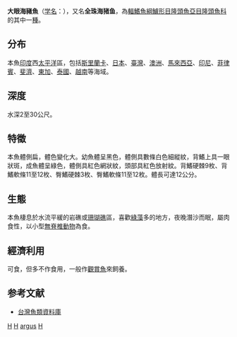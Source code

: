 {{Speciesbox 
| taxon = Halichoeres argus
| image = Platyglossus leparensis Mintern 84.jpg
| status = LC
| status_system = iucn3.1
| trend = unknown
| authority = [[Bloch|Bloch]] & [[Schneider|Schneider]], 1801<ref name='id7722'>{{cite web| url =http://www.bioinfo.cn/db05/BjdwSpecies.php?action=view&id=7722| title =全珠海猪鱼| work =《中国动物物种编目数据库》| publisher =中国科学院微生物研究所| author =中国科学院动物研究所| accessdate =2009-04-16| deadurl =yes| archiveurl =https://web.archive.org/web/20160305004310/http://www.bioinfo.cn/db05/BjdwSpecies.php?action=view&id=7722| archivedate =2016-03-05}}</ref>
| synonyms = *''Halichoeres fijiensis''<br /><small>Herre, 1935</small>
*''Halichoeres leparensisn''<br /><small>Bleeker, 1852</small>
*''Julis polyophthalmus''<br /><small>Bleeker, 1852</small>
*''Labrus argus''<br /><small>Bloch & Schneider, 1801</small>
}}
'''大眼海豬魚'''（[[学名|学名]]：{{lang|la|''Halichoeres argus''}}），又名'''全珠海猪鱼'''，為[[輻鰭魚綱|輻鰭魚綱]][[鱸形目|鱸形目]][[隆頭魚亞目|隆頭魚亞目]][[隆頭魚科|隆頭魚科]]的其中一[[種|種]]。

==分布==
本魚[[印度|印度]]西[[太平洋|太平洋]]區，包括[[斯里蘭卡|斯里蘭卡]]、[[日本|日本]]、[[臺灣|臺灣]]、[[澳洲|澳洲]]、[[馬來西亞|馬來西亞]]、[[印尼|印尼]]、[[菲律賓|菲律賓]]、[[斐濟|斐濟]]、[[東加|東加]]、[[泰國|泰國]]、[[越南|越南]]等海域。

==深度==
水深2至30公尺。

==特徵==
本魚體側扁，體色變化大。幼魚體呈黑色，體側具數條白色細縱紋，背鰭上具一眼狀斑，成魚體呈綠色，體側具紅色網狀紋，頭部具紅色放射紋。背鰭硬棘9枚、背鰭軟條11至12枚、臀鰭硬棘3枚、臀鰭軟條11至12枚。體長可達12公分。

==生態==
本魚棲息於水流平緩的岩礁或[[珊瑚礁|珊瑚礁]]區，喜歡[[綠藻|綠藻]]多的地方，夜晚潛沙而眠，屬肉食性，以小型[[無脊椎動物|無脊椎動物]]為食。

==經濟利用== 
可食，但多不作食用，一般作[[觀賞魚|觀賞魚]]來飼養。

==参考文献==
{{reflist}}
*[http://fishdb.sinica.edu.tw/ 台灣魚類資料庫]{{Wayback|url=http://fishdb.sinica.edu.tw/ |date=20160304193340 }}
{{Taxonbar|from=Q1091600}}

[[Category:觀賞魚|H]]
[[Category:食用鱼|H]]
[[Category:海豬魚屬|argus]]
[[Category:1801年描述的鱼类|H]]